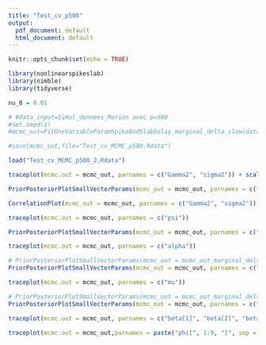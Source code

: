 ```yaml
---
title: "Test_cv_p500"
output:
  pdf_document: default
  html_document: default
---
```


```r
knitr::opts_chunk$set(echo = TRUE)
```

```r
library(nonlinearspikeslab)
library(nimble)
library(tidyverse)
```


```r
nu_0 = 0.01

# #data_input=Simul_donnees_Marion avec p=500
#set.seed(1)
#mcmc_out=FitOneVariableParamSpikeAndSlabDelay_marginal_delta_slow(data = data_input, nu_0 = nu_0, niter = 3000)

#save(mcmc_out,file="Test_cv_MCMC_p500.Rdata")

load("Test_cv_MCMC_p500_2.Rdata")
```


```r
traceplot(mcmc.out = mcmc_out, parnames = c("Gamma2", "sigma2")) + scale_y_log10()
```

```r
PriorPosteriorPlotSmallVectorParams(mcmc_out = mcmc_out, parnames = c("sigma2", "Gamma2")) + scale_x_log10()
```

```r
CorrelationPlot(mcmc_out = mcmc_out, parnames = c("Gamma2", "sigma2"))
```


```r
traceplot(mcmc.out = mcmc_out, parnames = c("psi"))
```
```r
PriorPosteriorPlotSmallVectorParams(mcmc_out = mcmc_out, parnames = c("psi"))
```

```r
traceplot(mcmc.out = mcmc_out, parnames = c("alpha"))
```

```r
# PriorPosteriorPlotSmallVectorParams(mcmc_out = mcmc_out_marginal_delta, parnames = c("eta", "alpha"))
PriorPosteriorPlotSmallVectorParams(mcmc_out = mcmc_out, parnames = c("alpha"))
```

```r
traceplot(mcmc.out = mcmc_out, parnames = c("mu"))
```

```r
# PriorPosteriorPlotSmallVectorParams(mcmc_out = mcmc_out_marginal_delta, parnames = c("eta", "alpha"))
PriorPosteriorPlotSmallVectorParams(mcmc_out = mcmc_out, parnames = c("mu"))
```

```r
traceplot(mcmc.out = mcmc_out, parnames = c("beta[1]", "beta[2]", "beta[3]", "beta[4]", "beta[5]", "beta[6]"))
```
```r
traceplot(mcmc.out = mcmc_out,parnames = paste("phi[", 1:9, "]", sep = ""))
```

